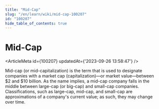 ```yaml
---
title: "Mid-Cap"
slug: "/en/learn/wiki/mid-cap-100207"
id: "100207"
hide_table_of_contents: true
---
```



# Mid-Cap

<ArticleMeta id={100207} updatedAt={'2023-09-26 13:58:47'} />
<div className='border-solid border-b border-t-0 my-4 border-[var(--ifm-color-gray-300)]' />

Mid-cap (or mid-capitalization) is the term that is used to designate companies with a market cap (capitalization)—or market value—between $2 and $10 billion. As the name implies, a mid-cap company falls in the middle between large-cap (or big-cap) and small-cap companies. Classifications, such as large-cap, mid-cap, and small-cap are approximations of a company's current value; as such, they may change over time.
